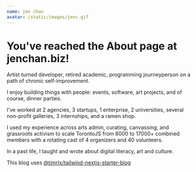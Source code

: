 ```yaml
---
name: jen chan
avatar: /static/images/jenc.gif
---
```


# You've reached the About page at jenchan.biz!

Artist turned developer, retired academic, programming journeyperson on a path of chronic self-improvement.

I enjoy building things with people: events, software, art projects, and of course, dinner parties.

I've worked at 2 agencies, 3 startups, 1 enterprise, 2 universities, several non-profit galleries, 3 internships, and a ramen shop.

I used my experience across arts admin, curating, canvassing, and grassroots activism to scale TorontoJS from 8000 to 17000+ combined members with a rotating cast of 4 organizers and 40 volunteers.

In a past life, I taught and wrote about digital literacy, art and culture.

This blog uses [@timrlx/tailwind-nextjs-starter-blog](https://github.com/timlrx/tailwind-nextjs-starter-blog)
